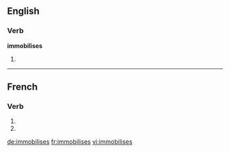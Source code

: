 {{also|immobilisés}}
==English==

===Verb===
'''immobilises'''

# {{en-third-person singular of|immobilise}}

----

==French==

===Verb===
{{fr-verb-form}}

# {{conjugation of|immobiliser||2|s|pres|ind|lang=fr}}
# {{conjugation of|immobiliser||2|s|pres|sub|lang=fr}}

[[de:immobilises]]
[[fr:immobilises]]
[[vi:immobilises]]